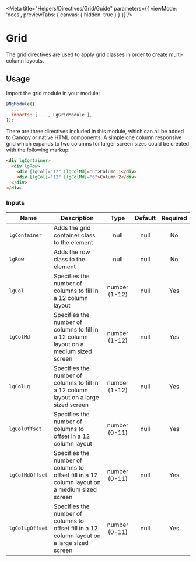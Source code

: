 
<Meta title="Helpers/Directives/Grid/Guide" parameters={{ viewMode: 'docs', previewTabs: { canvas: { hidden: true } } }} />

# Grid
The grid directives are used to apply grid classes in order to create multi-column layouts.

## Usage
Import the grid module in your module:

~~~js
@NgModule({
  ...
  imports: [ ..., LgGridModule ],
});
~~~

There are three directives included in this module, which can all be added to Canopy or native HTML components.
A simple one column responsive grid which expands to two columns for larger screen sizes could be created with the following markup:

~~~html
<div lgContainer>
  <div lgRow>
    <div [lgCol]="12" [lgColMd]="6">Column 1</div>
    <div [lgCol]="12" [lgColMd]="6">Column 2</div>
  </div>
</div>
~~~

### Inputs
| Name | Description | Type | Default | Required |
|------|-------------|:----:|:-----:|:-----:|
| ``lgContainer`` | Adds the grid container class to the element | null | null | No |
| ``lgRow`` | Adds the row class to the element | null | null | No |
| ``lgCol`` | Specifies the number of columns to fill in a 12 column layout | number (1-12) | null | Yes |
| ``lgColMd`` | Specifies the number of columns to fill in a 12 column layout on a medium sized screen | number (1-12) | null | Yes |
| ``lgColLg`` | Specifies the number of columns to fill in a 12 column layout on a large sized screen | number (1-12) | null | Yes |
| ``lgColOffset`` | Specifies the number of columns to offset in a 12 column layout | number (0-11) | null | Yes |
| ``lgColMdOffset`` | Specifies the number of columns to offset fill in a 12 column layout on a medium sized screen | number (0-11) | null | Yes |
| ``lgColLgOffset`` | Specifies the number of columns to offset fill in a 12 column layout on a large sized screen | number (0-11) | null | Yes |

<Description markdown={feedback} />
